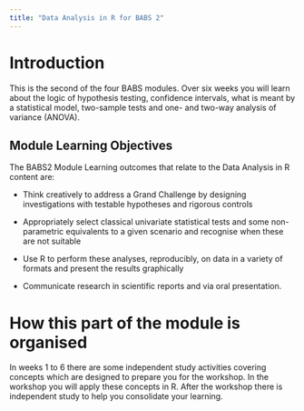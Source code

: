 ```yaml
---
title: "Data Analysis in R for BABS 2"
---
```




# Introduction

This is the second of the four BABS modules. Over six weeks you will learn about the logic of hypothesis testing, confidence intervals, what is meant by a statistical model, two-sample tests and one- and two-way analysis of variance (ANOVA).

## Module Learning Objectives

The BABS2 Module Learning outcomes that relate to the Data Analysis in R content are:

-   Think creatively to address a Grand Challenge by designing investigations with testable hypotheses and rigorous controls

-   Appropriately select classical univariate statistical tests and some non-parametric equivalents to a given scenario and recognise when these are not suitable

-   Use R to perform these analyses, reproducibly, on data in a variety of formats and present the results graphically

-   Communicate research in scientific reports and via oral presentation.

# How this part of the module is organised

In weeks 1 to 6 there are some independent study activities covering concepts which are designed to prepare you for the workshop. In the workshop you will apply these concepts in R. After the workshop there is independent study to help you consolidate your learning.

